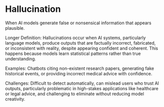 # Hallucination

When AI models generate false or nonsensical information that appears plausible.

Longer Definition: Hallucinations occur when AI systems, particularly language models, produce outputs that are factually incorrect, fabricated, or inconsistent with reality, despite appearing confident and coherent. This happens because models learn statistical patterns rather than true understanding.

Examples: Chatbots citing non-existent research papers, generating fake historical events, or providing incorrect medical advice with confidence.

Challenges: Difficult to detect automatically, can mislead users who trust AI outputs, particularly problematic in high-stakes applications like healthcare or legal advice, and challenging to eliminate without reducing model creativity.